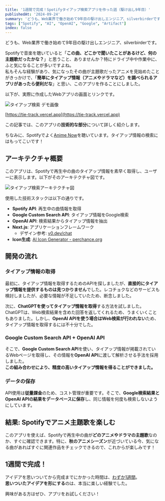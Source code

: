 ```yaml
---
title: '1週間で完成！Spotifyタイアップ検索アプリを作った話（駆け出し9年目）'
publishedAt: '2024-09-24'
summary: 'どうも、Web業界で働き始めて9年目の駆け出しエンジニア、silverbirderです。Spotifyで音楽を聴いていると「この曲、どこかで聞いたことがあるけど、何の主題歌だったかな？」と思うこと、ありませんか？特にドライブ中や作業中に、ふと気になることが多いですよね。  私もそんな経験があり、気になったその曲が主題歌だったアニメを見始めたことがきっかけで、「簡単にタイアップ情報（アニメやドラマなど）を調べられるアプリがあったら便利だな」と思い、このアプリを作ることにしました。'
tags: ["Spotify", "AI", "OpenAI", "Google", "Artifact"]
index: false
---
```


どうも、Web業界で働き始めて9年目の駆け出しエンジニア、silverbirderです。

Spotifyで音楽を聴いていると「**この曲、どこかで聞いたことがあるけど、何の主題歌だったかな？**」と思うこと、ありませんか？特にドライブ中や作業中に、ふと気になることが多いですよね。  
私もそんな経験があり、気になったその曲が主題歌だったアニメを見始めたことがきっかけで、「**簡単にタイアップ情報（アニメやドラマなど）を調べられるアプリがあったら便利だな**」と思い、このアプリを作ることにしました。

以下が、実際に作成したWebアプリの画面とリンクです。

<Image  
  src="http://res.cloudinary.com/silverbirder/image/upload/v1727178744/pvfrczj9b5ogw58ooulu.png"  
  width={320}  
  height={700}  
  alt="タイアップ検索 デモ画像"  
/>

[https://tie-track.vercel.app](https://tie-track.vercel.app)

この記事では、このアプリの**技術的な部分**について詳しく紹介します。

ちなみに、Spotifyでよく[Anime Now](https://open.spotify.com/playlist/37i9dQZF1DWT8aqnwgRt92)を聴いています。タイアップ情報の検索にはもってこいです！

## アーキテクチャ概要

このアプリは、Spotifyで再生中の曲のタイアップ情報を素早く取得し、ユーザーに表示します。以下がそのアーキテクチャ図です。

<Image  
  src="http://res.cloudinary.com/silverbirder/image/upload/v1727178746/skhbbzuekqszzhkm5lgu.png"  
  width={540}  
  height={540}  
  alt="タイアップ検索アーキテクチャ図"  
/>

使用した技術スタックは以下の通りです。

- **Spotify API**: 再生中の曲情報を取得
- **Google Custom Search API**: タイアップ情報をGoogle検索
- **OpenAI API**: 検索結果からタイアップ情報を抽出
- **Next.js**: アプリケーションフレームワーク
  - デザイン参考: [v0.dev/chat](https://v0.dev/chat)
- **Icon生成**: [AI Icon Generator - perchance.org](https://perchance.org/ai-icon-generator)

## 開発の流れ

### タイアップ情報の取得

最初に、タイアップ情報を取得するためのAPIを探しましたが、**直接的にタイアップ情報を提供するものは見つかりません**でした。レコチョクなどのサービスも検討しましたが、必要な情報が不足していたため、断念しました。

次に、**ChatGPTを使ってタイアップ情報を取得**する方法を試しました。ChatGPTは、Web検索結果を含めた回答を返してくれるため、うまくいくこともありました。しかし、**OpenAI APIを使う場合はWeb検索が行われない**ため、タイアップ情報を取得するには不十分でした。

### Google Custom Search API + OpenAI API

そこで、**Google Custom Search API**を使い、タイアップ情報が掲載されているWebページを取得し、その情報を**OpenAI API**に渡して解析させる手法を採用しました。  
**この組み合わせにより、精度の高いタイアップ情報を得ることができました。**

### データの保存

API使用は**従量課金**のため、コスト管理が重要です。そこで、**Google検索結果とOpenAI APIの結果をデータベースに保存**し、同じ情報を何度も検索しないようにしています。

## 結果: Spotifyでアニメ主題歌を楽しむ

このアプリを使えば、Spotifyで再生中の曲が**どのアニメやドラマの主題歌**なのか、すぐに確認できます。特に、**秋のアニメシーズン**が近づいている今、気になる曲があればすぐに関連作品をチェックできるので、これからが楽しみです！

## 1週間で完成！

アイデアを思いついてから完成までにかかった時間は、[わずか1週間](https://x.com/silverbirder/status/1838179210403414103)。  
**思いついたアイデアを形にする**のは、本当に楽しい経験でした。

興味がある方はぜひ、アプリをお試しください！
